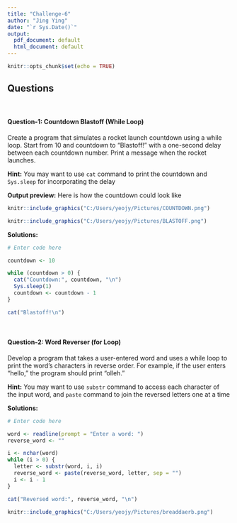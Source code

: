 ---
title: "Challenge-6"
author: "Jing Ying"
date: "`r Sys.Date()`"
output:
  pdf_document: default
  html_document: default
---

```{r setup, include=FALSE}
knitr::opts_chunk$set(echo = TRUE)
```

## Questions
<br>

#### Question-1: Countdown Blastoff (While Loop)

Create a program that simulates a rocket launch countdown using a while loop. Start from 10 and countdown to "Blastoff!" with a one-second delay between each countdown number. Print a message when the rocket launches.

**Hint:** You may want to use `cat` command to print the countdown and `Sys.sleep` for incorporating the delay

**Output preview:** Here is how the countdown could look like 

```{r, out.height= "200px",out.width= "200px",echo=TRUE}
knitr::include_graphics("C:/Users/yeojy/Pictures/COUNTDOWN.png")
```

```{r, out.height= "200px",out.width= "300px",echo=TRUE}
knitr::include_graphics("C:/Users/yeojy/Pictures/BLASTOFF.png")
```

**Solutions:**

```{r, eval=T,echo=TRUE}
# Enter code here

countdown <- 10

while (countdown > 0) {
  cat("Countdown:", countdown, "\n")
  Sys.sleep(1) 
  countdown <- countdown - 1
}

cat("Blastoff!\n")

```
<br>

#### Question-2: Word Reverser (for Loop)

Develop a program that takes a user-entered word and uses a while loop to print the word's characters in reverse order. For example, if the user enters "hello," the program should print "olleh."

**Hint:** You may want to use `substr` command to access each character of the input word, and `paste` command to join the reversed letters one at a time

**Solutions:** 

```{r, eval=T,echo=TRUE}
# Enter code here

word <- readline(prompt = "Enter a word: ")
reverse_word <- ""

i <- nchar(word)
while (i > 0) {
  letter <- substr(word, i, i)
  reverse_word <- paste(reverse_word, letter, sep = "")
  i <- i - 1
}

cat("Reversed word:", reverse_word, "\n")

```
```{r, out.height= "200px",out.width= "300px",echo=TRUE}
knitr::include_graphics("C:/Users/yeojy/Pictures/breaddaerb.png")
```

<br>
